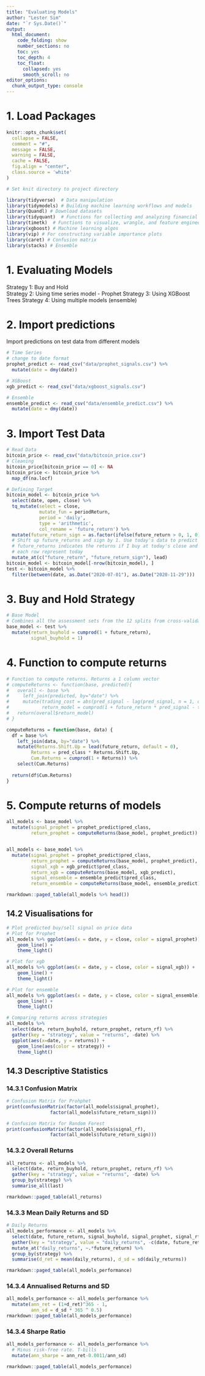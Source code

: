 ```yaml
---
title: "Evaluating Models"
author: "Lester Sim"
date: "`r Sys.Date()`"
output:
  html_document:
    code_folding: show
    number_sections: no
    toc: yes
    toc_depth: 4
    toc_float:
      collapsed: yes
      smooth_scroll: no
editor_options:
  chunk_output_type: console
---
```


# 1. Load Packages
```r
knitr::opts_chunk$set(
  collapse = FALSE,
  comment = "#",
  message = FALSE,
  warning = FALSE,
  cache = FALSE,
  fig.align = "center",
  class.source = 'white'
)

# Set knit directory to project directory
```

```r
library(tidyverse)  # Data manipulation
library(tidymodels) # Building machine learning workflows and models
library(Quandl) # Download datasets
library(tidyquant)  # Functions for collecting and analyzing financial data
library(timetk)  # Functions to visualize, wrangle, and feature engineer time series data for forecasting and machine learning prediction
library(xgboost) # Machine learning algos
library(vip) # For constructing variable importance plots
library(caret) # Confusion matrix
library(stacks) # Ensemble
```

# 1. Evaluating Models
Strategy 1: Buy and Hold  
Strategy 2: Using time series model - Prophet
Strategy 3: Using XGBoost Trees
Strategy 4: Using multiple models (ensemble)

# 2. Import predictions   
Import predictions on test data from different models
```r
# Time Series
# change to date format
prophet_predict <- read_csv("data/prophet_signals.csv") %>% 
  mutate(date = dmy(date))

# XGBoost
xgb_predict <- read_csv("data/xgboost_signals.csv")

# Ensemble
ensemble_predict <- read_csv("data/ensemble_predict.csv") %>% 
  mutate(date = dmy(date))

```

# 3. Import Test Data
```r
# Read Data
bitcoin_price <- read_csv("data/bitcoin_price.csv")
# Cleaning
bitcoin_price[bitcoin_price == 0] <- NA
bitcoin_price <- bitcoin_price %>%
  map_df(na.locf)

# Defining Target
bitcoin_model <- bitcoin_price %>%
  select(date, open, close) %>% 
  tq_mutate(select = close,
            mutate_fun = periodReturn,
            period = 'daily',
            type = 'arithmetic',
            col_rename = 'future_return') %>%
  mutate(future_return_sign = as.factor(ifelse(future_return > 0, 1, 0))) %>% 
  # Shift up future_returns and sign by 1. Use today's data to predict tomorrow's returns.
  # future_returns indicates the returns if I buy at today's close and sell at tmrrw's close
  # each row represent today
  mutate_at(c("future_return", "future_return_sign"), lead)
bitcoin_model <- bitcoin_model[-nrow(bitcoin_model), ]
test <- bitcoin_model %>% 
  filter(between(date, as.Date("2020-07-01"), as.Date("2020-11-29")))

```

# 3. Buy and Hold Strategy
```r
# Base Model
# Combines all the assessment sets from the 12 splits from cross-validation resamples
base_model <- test %>% 
  mutate(return_buyhold = cumprod(1 + future_return),
         signal_buyhold = 1)

```

# 4. Function to compute returns
```r
# Function to compute returns. Returns a 1 column vector
# computeReturns <- function(base, predicted){
#   overall <- base %>% 
#     left_join(predicted, by="date") %>% 
#     mutate(trading_cost = abs(pred_signal - lag(pred_signal, n = 1, default = 0)) * 0.003,
#            return_model = cumprod(1 + future_return * pred_signal - trading_cost))
#   return(overall$return_model)
# }

computeReturns = function(base, data) {
  df = base %>% 
    left_join(data, by="date") %>% 
    mutate(Returns.Shift.Up = lead(future_return, default = 0),
         Returns = pred_class * Returns.Shift.Up,
         Cum.Returns = cumprod(1 + Returns)) %>%
    select(Cum.Returns)
  
  return(df$Cum.Returns)
}

```

# 5. Compute returns of models
```r

all_models <- base_model %>% 
  mutate(signal_prophet = prophet_predict$pred_class,
         return_prophet = computeReturns(base_model, prophet_predict))


all_models <- base_model %>% 
  mutate(signal_prophet = prophet_predict$pred_class,
         return_prophet = computeReturns(base_model, prophet_predict),
         signal_xgb = xgb_predict$pred_class,
         return_xgb = computeReturns(base_model, xgb_predict),
         signal_ensemble = ensemble_predict$pred_class,
         return_ensemble = computeReturns(base_model, ensemble_predict))

rmarkdown::paged_table(all_models %>% head())
```

## 14.2 Visualisations for 
```r
# Plot predicted buy/sell signal on price data
# Plot for Prophet
all_models %>% ggplot(aes(x = date, y = close, color = signal_prophet)) +
    geom_line() +
    theme_light()
```

```r
# Plot for xgb
all_models %>% ggplot(aes(x = date, y = close, color = signal_xgb)) +
    geom_line() +
    theme_light()
```

```r
# Plot for ensemble
all_models %>% ggplot(aes(x = date, y = close, color = signal_ensemble)) +
    geom_line() +
    theme_light()
```




```r
# Comparing returns across strategies
all_models %>% 
  select(date, return_buyhold, return_prophet, return_rf) %>%
  gather(key = "strategy", value = "returns", -date) %>% 
  ggplot(aes(x=date, y = returns)) +
    geom_line(aes(color = strategy)) +
    theme_light()
```


## 14.3 Descriptive Statistics
### 14.3.1 Confusion Matrix
```r
# Confusion Matrix for Prohphet
print(confusionMatrix(factor(all_models$signal_prophet),
                factor(all_models$future_return_sign)))

# Confusion Matrix for Random Forest
print(confusionMatrix(factor(all_models$signal_rf),
                factor(all_models$future_return_sign)))
```

### 14.3.2 Overall Returns
```r
all_returns <- all_models %>% 
  select(date, return_buyhold, return_prophet, return_rf) %>%
  gather(key = "strategy", value = "returns", -date) %>% 
  group_by(strategy) %>% 
  summarise_all(last)

rmarkdown::paged_table(all_returns)
```

### 14.3.3 Mean Daily Returns and SD
```r
# Daily Returns
all_models_performance <- all_models %>% 
  select(date, future_return, signal_buyhold, signal_prophet, signal_rf) %>% 
  gather(key = "strategy", value = "daily_returns", -c(date, future_return)) %>% 
  mutate_at("daily_returns", ~.*future_return) %>% 
  group_by(strategy) %>% 
  summarise(d_ret = mean(daily_returns), d_sd = sd(daily_returns))

rmarkdown::paged_table(all_models_performance)
```

### 14.3.4 Annualised Returns and SD
```r
all_models_performance <- all_models_performance %>% 
  mutate(ann_ret = (1+d_ret)^365 - 1,
         ann_sd = d_sd * 365 ^ 0.5)
rmarkdown::paged_table(all_models_performance)
```

### 14.3.4 Sharpe Ratio
```r
all_models_performance <- all_models_performance %>% 
  # Minus risk-free rate. T-bills
  mutate(ann_sharpe = ann_ret-0.0011/ann_sd)

rmarkdown::paged_table(all_models_performance)
```

